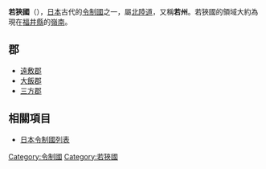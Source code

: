 {{japanese|image=Old Japan Wakasa.svg|width=300px|caption=若狹國在日本的位置|japanese=若狭国|kana=わかさのくに|romaji=Wakasa no kuni}}
'''若狹國'''（{{jpn|j=若狭国|kyu=若狹國|hg=わかさのくに|hgt=|rm=Wakasanokuni|f=y}}），[[日本|日本]]古代的[[令制國|令制國]]之一，屬[[北陸道|北陸道]]，又稱'''若州'''。若狹國的領域大約為現在[[福井縣|福井縣]]的[[嶺南_(日本)|嶺南]]。

==郡==
*[[遠敷郡|遠敷郡]]
*[[大飯郡|大飯郡]]
*[[三方郡|三方郡]]

== 相關項目 ==
*[[日本令制國列表|日本令制國列表]]

{{若狹國的郡}}
{{日本令制國}}
{{DEFAULTSORT:Wakasa}}
[[Category:令制國|Category:令制國]]
[[Category:若狹國|Category:若狹國]]